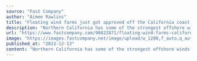 ```yaml
---
source: "Fast Company"
author: "Aimee Rawlins"
title: "Floating wind farms just got approved off the California coast. Here’s how the massive turbines work"
description: "Northern California has some of the strongest offshore winds in the U.S., with immense potential to produce clean energy. But it also has a problem. Its continental shelf drops off quickly, making building traditional wind turbines directly on the seafloor co…"
url: "https://www.fastcompany.com/90822871/floating-wind-farms-california-coast-heres-how-massive-turbines-work?partner=rss&utm_source=rss&utm_medium=feed&utm_campaign=rss+fastcompany&utm_content=rss"
image: "https://images.fastcompany.net/image/upload/w_1280,f_auto,q_auto,fl_lossy/wp-cms/uploads/2022/12/p-1-90822871-wind-turbines-how-do-they-work.jpg"
published_at: "2022-12-13"
content: "Northern California has some of the strongest offshore winds in the U.S., with immense potential to produce clean energy. But it also has a problem. Its continental shelf drops off quickly, making bu… [+5900 chars]"
---
```


